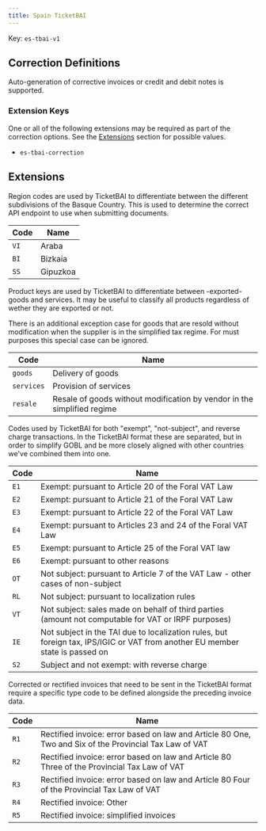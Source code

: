 ```yaml
---
title: Spain TicketBAI
---
```


Key: <code>es-tbai-v1</code>

## Correction Definitions

Auto-generation of corrective invoices or credit and debit notes is
supported.

### Extension Keys

One or all of the following extensions may be required as part of the correction
options. See the [Extensions](#extensions) section for possible values.
- <code>es-tbai-correction</code>

## Extensions

<AccordionGroup>
<Accordion description="Key: es-tbai-region" title="TicketBAI Region Code">	

Region codes are used by TicketBAI to differentiate between the different
subdivisions of the Basque Country. This is used to determine the correct
API endpoint to use when submitting documents.

| Code | Name |
| ---- | ---- |
| <code>VI</code> | Araba |
| <code>BI</code> | Bizkaia |
| <code>SS</code> | Gipuzkoa |
</Accordion>
<Accordion description="Key: es-tbai-product" title="TicketBAI Product Key">	

Product keys are used by TicketBAI to differentiate between -exported- goods
and services. It may be useful to classify all products regardless of wether
they are exported or not.

There is an additional exception case for goods that are resold without modification
when the supplier is in the simplified tax regime. For must purposes this special
case can be ignored.

| Code | Name |
| ---- | ---- |
| <code>goods</code> | Delivery of goods |
| <code>services</code> | Provision of services |
| <code>resale</code> | Resale of goods without modification by vendor in the simplified regime |
</Accordion>
<Accordion description="Key: es-tbai-exemption" title="TicketBAI Exemption code">	

Codes used by TicketBAI for both "exempt", "not-subject", and reverse
charge transactions. In the TicketBAI format these are separated,
but in order to simplify GOBL and be more closely aligned with
other countries we've combined them into one.

| Code | Name |
| ---- | ---- |
| <code>E1</code> | Exempt: pursuant to Article 20 of the Foral VAT Law |
| <code>E2</code> | Exempt: pursuant to Article 21 of the Foral VAT Law |
| <code>E3</code> | Exempt: pursuant to Article 22 of the Foral VAT Law |
| <code>E4</code> | Exempt: pursuant to Articles 23 and 24 of the Foral VAT Law |
| <code>E5</code> | Exempt: pursuant to Article 25 of the Foral VAT law |
| <code>E6</code> | Exempt: pursuant to other reasons |
| <code>OT</code> | Not subject: pursuant to Article 7 of the VAT Law - other cases of non-subject |
| <code>RL</code> | Not subject: pursuant to localization rules |
| <code>VT</code> | Not subject: sales made on behalf of third parties (amount not computable for VAT or IRPF purposes) |
| <code>IE</code> | Not subject in the TAI due to localization rules, but foreign tax, IPS/IGIC or VAT from another EU member state is passed on |
| <code>S2</code> | Subject and not exempt: with reverse charge |
</Accordion>
<Accordion description="Key: es-tbai-correction" title="TicketBAI Rectification Type Code">	

Corrected or rectified invoices that need to be sent in the TicketBAI format
require a specific type code to be defined alongside the preceding invoice
data.

| Code | Name |
| ---- | ---- |
| <code>R1</code> | Rectified invoice: error based on law and Article 80 One, Two and Six of the Provincial Tax Law of VAT |
| <code>R2</code> | Rectified invoice: error based on law and Article 80 Three of the Provincial Tax Law of VAT |
| <code>R3</code> | Rectified invoice: error based on law and Article 80 Four of the Provincial Tax Law of VAT |
| <code>R4</code> | Rectified invoice: Other |
| <code>R5</code> | Rectified invoice: simplified invoices |
</Accordion></AccordionGroup>	
